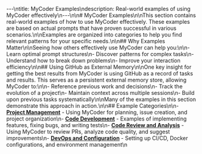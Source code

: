 ---\ntitle: MyCoder Examples\ndescription: Real-world examples of using MyCoder effectively\n---\n\n# MyCoder Examples\n\nThis section contains real-world examples of how to use MyCoder effectively. These examples are based on actual prompts that have proven successful in various scenarios.\n\nExamples are organized into categories to help you find relevant patterns for your specific needs.\n\n## Why Examples Matter\n\nSeeing how others effectively use MyCoder can help you:\n\n- Learn optimal prompt structures\n- Discover patterns for complex tasks\n- Understand how to break down problems\n- Improve your interaction efficiency\n\n## Using GitHub as External Memory\n\nOne key insight for getting the best results from MyCoder is using GitHub as a record of tasks and results. This serves as a persistent external memory store, allowing MyCoder to:\n\n- Reference previous work and decisions\n- Track the evolution of a project\n- Maintain context across multiple sessions\n- Build upon previous tasks systematically\n\nMany of the examples in this section demonstrate this approach in action.\n\n## Example Categories\n\n- [**Project Management**](./project-management.md) - Using MyCoder for planning, issue creation, and project organization\n- [**Code Development**](./code-development.md) - Examples of implementing features, fixing bugs, and writing tests\n- [**Code Review and Analysis**](./code-review.md) - Using MyCoder to review PRs, analyze code quality, and suggest improvements\n- [**DevOps and Configuration**](./devops.md) - Setting up CI/CD, Docker configurations, and environment management\n